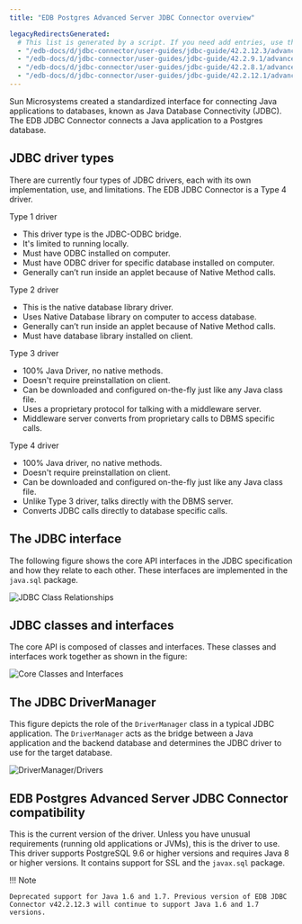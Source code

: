 ```yaml
---
title: "EDB Postgres Advanced Server JDBC Connector overview"

legacyRedirectsGenerated:
  # This list is generated by a script. If you need add entries, use the `legacyRedirects` key.
  - "/edb-docs/d/jdbc-connector/user-guides/jdbc-guide/42.2.12.3/advanced_server_jdbc_connector_overview.html"
  - "/edb-docs/d/jdbc-connector/user-guides/jdbc-guide/42.2.9.1/advanced_server_jdbc_connector_overview.html"
  - "/edb-docs/d/jdbc-connector/user-guides/jdbc-guide/42.2.8.1/advanced_server_jdbc_connector_overview.html"
  - "/edb-docs/d/jdbc-connector/user-guides/jdbc-guide/42.2.12.1/advanced_server_jdbc_connector_overview.html"
---
```


<div id="advanced_server_jdbc_connector_overview" class="registered_link"></div>

Sun Microsystems created a standardized interface for connecting Java applications to databases, known as Java Database Connectivity (JDBC). The EDB JDBC Connector connects a Java application to a Postgres database.

<div id="jdbc_driver_types" class="registered_link"></div>

## JDBC driver types

There are currently four types of JDBC drivers, each with its own implementation, use, and limitations. The EDB JDBC Connector is a Type 4 driver.

Type 1 driver

-   This driver type is the JDBC-ODBC bridge.
-   It's limited to running locally.
-   Must have ODBC installed on computer.
-   Must have ODBC driver for specific database installed on computer.
-   Generally can’t run inside an applet because of Native Method calls.

Type 2 driver

-   This is the native database library driver.
-   Uses Native Database library on computer to access database.
-   Generally can’t run inside an applet because of Native Method calls.
-   Must have database library installed on client.

Type 3 driver

-   100% Java Driver, no native methods.
-   Doesn't require preinstallation on client.
-   Can be downloaded and configured on-the-fly just like any Java class file.
-   Uses a proprietary protocol for talking with a middleware server.
-   Middleware server converts from proprietary calls to DBMS specific calls.

Type 4 driver

-   100% Java driver, no native methods.
-   Doesn't require preinstallation on client.
-   Can be downloaded and configured on-the-fly just like any Java class file.
-   Unlike Type 3 driver, talks directly with the DBMS server.
-   Converts JDBC calls directly to database specific calls.

## The JDBC interface

The following figure shows the core API interfaces in the JDBC specification and how they relate to each other. These interfaces are implemented in the `java.sql` package.

![JDBC Class Relationships](images/jdbc_class_relationships.png)


## JDBC classes and interfaces

The core API is composed of classes and interfaces. These classes and interfaces work together as shown in the figure:

![Core Classes and Interfaces](images/core_classes_and_interfaces.png)


## The JDBC DriverManager

This figure depicts the role of the `DriverManager` class in a typical JDBC application. The `DriverManager` acts as the bridge between a Java application and the backend database and determines the JDBC driver to use for the target database.

![DriverManager/Drivers](images/drivermanager_drivers.png)

## EDB Postgres Advanced Server JDBC Connector compatibility

This is the current version of the driver. Unless you have unusual requirements (running old applications or JVMs), this is the driver to use. This driver supports PostgreSQL 9.6 or higher versions and requires Java 8 or higher versions. It contains support for SSL and the `javax.sql` package.

!!! Note  

    Deprecated support for Java 1.6 and 1.7. Previous version of EDB JDBC Connector v42.2.12.3 will continue to support Java 1.6 and 1.7 versions.
